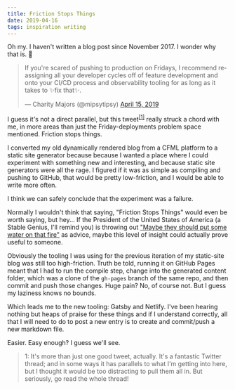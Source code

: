 ```yaml
---
title: Friction Stops Things
date: 2019-04-16
tags: inspiration writing
---
```


Oh my. I haven't written a blog post since November 2017. I wonder why that is. 🤔

<blockquote class="twitter-tweet" data-conversation="none" data-lang="en"><p lang="en" dir="ltr">If you&#39;re scared of pushing to production on Fridays, I recommend reassigning all your developer cycles off of feature development and onto your CI/CD process and observability tooling for as long as it takes to ✨fix that✨.</p>&mdash; Charity Majors (@mipsytipsy) <a href="https://twitter.com/mipsytipsy/status/1117858830136664067?ref_src=twsrc%5Etfw">April 15, 2019</a></blockquote>
<script async src="https://platform.twitter.com/widgets.js" charSet="utf-8"></script>

I guess it's not a direct parallel, but this tweet<sup><a href="#footnotes">[1]</a></sup> really struck a chord with me, in more areas than just the Friday-deployments problem space mentioned. Friction stops things.

I converted my old dynamically rendered blog from a CFML platform to a static site generator because because I wanted a place where I could experiment with something new and interesting, and because static site generators were all the rage. I figured if it was as simple as compiling and pushing to GitHub, that would be pretty low-friction, and I would be able to write more often.

I think we can safely conclude that the experiment was a failure.

Normally I wouldn't think that saying, "Friction Stops Things" would even be worth saying, but hey... If the President of the United States of America (a Stable Genius, I'll remind you) is throwing out ["Maybe they should put some water on that fire"][trumpquote] as advice, maybe this level of insight could actually prove useful to someone.

Obviously the tooling I was using for the previous iteration of my static-site blog was still too high-friction. Truth be told, running it on GitHub Pages meant that I had to run the compile step, change into the generated content folder, which was a clone of the `gh-pages` branch of the same repo, and then commit and push those changes. Huge pain? No, of course not. But I guess my laziness knows no bounds.

Which leads me to the new tooling: Gatsby and Netlify. I've been hearing nothing but heaps of praise for these things and if I understand correctly, all that I will need to do to post a new entry is to create and commit/push a new markdown file.

Easier. Easy enough? I guess we'll see.

<blockquote id="footnotes">1: It's more than just one good tweet, actually. It's a fantastic Twitter thread; and in some ways it has parallels to what I'm getting into here, but I thought it would be too distracting to pull them all in. But seriously, go read the whole thread!</blockquote>

[trumpquote]: https://twitter.com/realDonaldTrump/status/1117844987293487104
